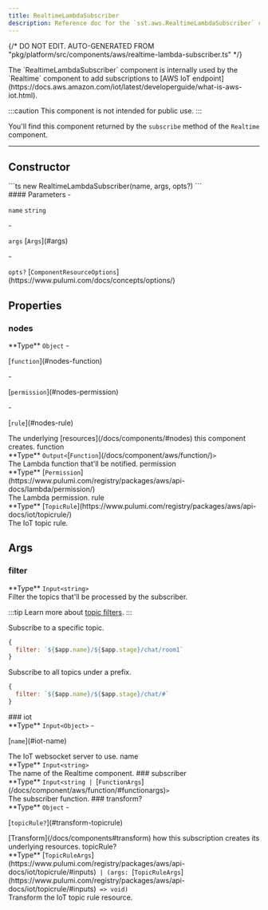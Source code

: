 ```yaml
---
title: RealtimeLambdaSubscriber
description: Reference doc for the `sst.aws.RealtimeLambdaSubscriber` component.
---
```


{/* DO NOT EDIT. AUTO-GENERATED FROM "pkg/platform/src/components/aws/realtime-lambda-subscriber.ts" */}


<div class="tsdoc">

<Section type="about">
The `RealtimeLambdaSubscriber` component is internally used by the `Realtime` component
to add subscriptions to [AWS IoT endpoint](https://docs.aws.amazon.com/iot/latest/developerguide/what-is-aws-iot.html).

:::caution
This component is not intended for public use.
:::

You'll find this component returned by the `subscribe` method of the `Realtime` component.
</Section>

---

## Constructor

<Segment>
<Section type="signature">
```ts
new RealtimeLambdaSubscriber(name, args, opts?)
```
</Section>

<Section type="parameters">
#### Parameters
- <p><code class="key">name</code> <code class="primitive">string</code></p>
- <p><code class="key">args</code> [<code class="type">Args</code>](#args)</p>
- <p><code class="key">opts?</code> [<code class="type">ComponentResourceOptions</code>](https://www.pulumi.com/docs/concepts/options/)</p>
</Section>
</Segment>

## Properties

### nodes
<Segment>
<Section type="parameters">
<InlineSection>
**Type** <code class="primitive">Object</code>
</InlineSection>
- <p>[<code class="key">function</code>](#nodes-function)</p>
- <p>[<code class="key">permission</code>](#nodes-permission)</p>
- <p>[<code class="key">rule</code>](#nodes-rule)</p>
</Section>
The underlying [resources](/docs/components/#nodes) this component creates.
</Segment>
<NestedTitle id="nodes-function" Tag="h4" parent="nodes.">function</NestedTitle>
<Segment>
<Section type="parameters">
<InlineSection>
**Type** <code class="primitive">Output</code><code class="symbol">&lt;</code>[<code class="type">Function</code>](/docs/component/aws/function/)<code class="symbol">&gt;</code>
</InlineSection>
</Section>
The Lambda function that'll be notified.
</Segment>
<NestedTitle id="nodes-permission" Tag="h4" parent="nodes.">permission</NestedTitle>
<Segment>
<Section type="parameters">
<InlineSection>
**Type** [<code class="type">Permission</code>](https://www.pulumi.com/registry/packages/aws/api-docs/lambda/permission/)
</InlineSection>
</Section>
The Lambda permission.
</Segment>
<NestedTitle id="nodes-rule" Tag="h4" parent="nodes.">rule</NestedTitle>
<Segment>
<Section type="parameters">
<InlineSection>
**Type** [<code class="type">TopicRule</code>](https://www.pulumi.com/registry/packages/aws/api-docs/iot/topicrule/)
</InlineSection>
</Section>
The IoT topic rule.
</Segment>

## Args
### filter
<Segment>
<Section type="parameters">
<InlineSection>
**Type** <code class="primitive">Input</code><code class="symbol">&lt;</code><code class="primitive">string</code><code class="symbol">&gt;</code>
</InlineSection>
</Section>
Filter the topics that'll be processed by the subscriber.

:::tip
Learn more about [topic filters](https://docs.aws.amazon.com/iot/latest/developerguide/topics.html#topicfilters).
:::

Subscribe to a specific topic.
```js
{
  filter: `${$app.name}/${$app.stage}/chat/room1`
}
```

Subscribe to all topics under a prefix.
```js
{
  filter: `${$app.name}/${$app.stage}/chat/#`
}
```
</Segment>
### iot
<Segment>
<Section type="parameters">
<InlineSection>
**Type** <code class="primitive">Input</code><code class="symbol">&lt;</code><code class="primitive">Object</code><code class="symbol">&gt;</code>
</InlineSection>
- <p>[<code class="key">name</code>](#iot-name)</p>
</Section>
The IoT websocket server to use.

</Segment>
<NestedTitle id="iot-name" Tag="h4" parent="iot.">name</NestedTitle>
<Segment>
<Section type="parameters">
<InlineSection>
**Type** <code class="primitive">Input</code><code class="symbol">&lt;</code><code class="primitive">string</code><code class="symbol">&gt;</code>
</InlineSection>
</Section>
The name of the Realtime component.

</Segment>
### subscriber
<Segment>
<Section type="parameters">
<InlineSection>
**Type** <code class="primitive">Input</code><code class="symbol">&lt;</code><code class="primitive">string</code><code class="symbol"> | </code>[<code class="type">FunctionArgs</code>](/docs/component/aws/function/#functionargs)<code class="symbol">&gt;</code>
</InlineSection>
</Section>
The subscriber function.

</Segment>
### transform?
<Segment>
<Section type="parameters">
<InlineSection>
**Type** <code class="primitive">Object</code>
</InlineSection>
- <p>[<code class="key">topicRule?</code>](#transform-topicrule)</p>
</Section>
[Transform](/docs/components#transform) how this subscription creates its underlying
resources.

</Segment>
<NestedTitle id="transform-topicrule" Tag="h4" parent="transform.">topicRule?</NestedTitle>
<Segment>
<Section type="parameters">
<InlineSection>
**Type** [<code class="type">TopicRuleArgs</code>](https://www.pulumi.com/registry/packages/aws/api-docs/iot/topicrule/#inputs)<code class="symbol"> | </code><code class="symbol">(</code><code class="primitive">args</code><code class="symbol">: </code>[<code class="type">TopicRuleArgs</code>](https://www.pulumi.com/registry/packages/aws/api-docs/iot/topicrule/#inputs)<code class="symbol"> => </code><code class="primitive">void</code><code class="symbol">)</code>
</InlineSection>
</Section>
Transform the IoT topic rule resource.

</Segment>
</div>